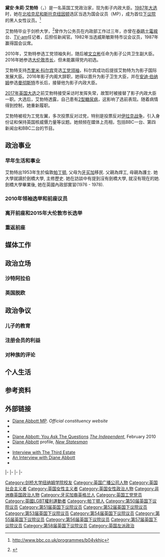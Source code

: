 {{NoteTA
|G1=PoliticiansUK
|G2=UK Places
|G3=People
|G4=Country
}}
{{expand|time=2017-04-04T10:32:37+00:00}}
{{expert|time=2017-04-04T10:32:37+00:00}}
{{Infobox MP
|name             = 黛安·艾勃特 <small>閣下<br/>The Rt Hon. Diane Abbott {{post-nominals|country=GBR|MP}}
|image            = Official portrait of Ms Diane Abbott crop 2.jpg
|office           = {{le|影子内政大臣|Shadow Home Secretary}}
|leader           = [[杰里米·科尔宾|杰里米·科尔宾]]
|term_start       = 2016年10月6日 
|term_end         = 
|predecessor      = [[安迪·伯纳姆|安迪·伯纳姆]]
|successor        = 
|footnotes        = {{le|莱恩·布朗|Lyn Brown (politician)}}于2017年6月7日到18日间代理
|1blankname      = 专门负责
|1namedata       = [[安珀·路德|安珀·路德]]
|office1          = {{le|影子卫生大臣|Shadow Secretary of State for Health}}
|leader1          = [[杰里米·科尔宾|杰里米·科尔宾]]
|term_start1      = 2016年6月27日
|term_end1        = 2016年10月6日 
|predecessor1     = {{le|海蒂·亚历山大|Heidi Alexander}}
|successor1       = [[荣·阿什沃斯|荣·阿什沃斯]]
|1blankname1      = 专门负责
|1namedata1       = [[杰里米·亨特|杰里米·亨特]]
|office2          = {{le|影子国际发展大臣|Shadow Secretary of State for International Development}}
|leader2          = [[杰里米·科尔宾|杰里米·科尔宾]]
|term_start2      = 2015年9月13日
|term_end2        = 2016年6月27日
|predecessor2     = {{le|瑪麗·克雷|Mary Creagh}}
|successor2       = {{le|凱特·奧薩瑪|Kate Osamor}}
|1blankname2      = 专门负责
|1namedata2       = [[贾斯汀·葛林宁|贾斯汀·葛林宁]]
|office3          = 影子公共卫生副大臣
|leader3          = [[爱德·米利班德|爱德·米利班德]]
|term_start3      = 2010年10月9日
|term_end3        = 2013年10月8日
|predecessor3     = {{le|吉利恩·莫頓|Gillian Merron}}
|successor3       = {{le|盧西亞娜·伯傑|Luciana Berger}}
|office4          = [[英国国会议员|国会议员]]<br>[[北哈克尼和斯托克纽因顿_(英国国会选区)|北哈克尼和斯托克纽因顿]]选区
|term_start4      = 1987年6月11日
|term_end4        = 
|predecessor4     = {{le|厄尼·罗伯茨|Ernie Roberts}}
|successor4       = 
|majority4        = 24,008 (48.1%)
|birth_name       = 黛安娜·朱莉·艾勃特
|birth_date       = {{birth date and age|1953|9|27|df=y}}
|birth_place      = [[伦敦|伦敦]], [[英格兰|英格兰]], 英国
|death_date       = 
|death_place      = 
|party            = [[英国工党|英国工党]]
|spouse           = Richard Thompson {{small|(1991–1993)}}
|children         = 1子
|alma_mater       = [[剑桥大学纽纳姆学院|剑桥大学纽纳姆学院]]
|website          = {{url|dianeabbott.org.uk|Official website}}
|module           = {{Listen
|embed            = yes
|title            = 艾勃特的声音
|filename         = Diane Abbott BBC Radio4 Desert Island Discs 18 May 2008 b00bbdly.flac
|type             = speech
|description      = 《{{le|荒岛唱片|Desert Island Discs}}》, 2008年5月18日<ref name="BBC-b00bbdly">{{Cite episode |title=Diane Abbott |series=Desert Island Discs |serieslink=Desert Island Discs |url=http://www.bbc.co.uk/programmes/b00bbdly |accessdate=18 January 2014 |station=BBC Radio 4 |date=18 May 2008 |archive-date=2015-05-30 |archive-url=https://web.archive.org/web/20150530080457/http://www.bbc.co.uk/programmes/b00bbdly |dead-url=no }}</ref>}}
}}

'''黛安·朱莉·艾勃特'''（{{lang-en|Daine Julie Abbott}}，{{bd|1953年|9月27日}}）是一名英国工党政治家，现为影子内政大臣。[[1987年英国大选|1987年大选]]时，她在[[北哈克尼和斯托克纽因顿_(英国国会选区)|北哈克尼和斯托克纽因顿]]选区当选为国会议员（MP），成为首位[[英国下议院|下议院]]的黑人女性议员。<ref name="DIDiscs DA">{{cite episode |title=''Desert Island Discs'' featuring Diane Abbott |url=http://www.bbc.co.uk/radio4/factual/desertislanddiscs_20080518.shtml |series=Desert Island Discs |serieslink=Desert Island Discs |network=[[BBC|BBC]] |station=[[BBC_Radio_4|Radio 4]] |airdate=18 May 2008 |access-date=2017-04-04 |archive-date=2011-02-07 |archive-url=https://web.archive.org/web/20110207105926/http://www.bbc.co.uk/radio4/factual/desertislanddiscs_20080518.shtml |dead-url=no }}http://www.bbc.co.uk/programmes/b04vkhjc</ref>

艾勃特毕业于剑桥大学，<ref name=BBC5Jan2012>{{cite news|url=http://www.bbc.com/news/10276583|title=Profile: Diane Abbott||publisher=BBC|date=January 5, 2012|accessdate=October 13, 2017}}</ref>曾作为公务员在内政部工作过三年，亦曾在[[泰晤士電視|泰晤士電視]]台、[[TV-am|TV-am]]任记者，后担任{{le|大伦敦市议会|Greater London Council}}新闻官。1982年当选威斯敏斯特市议会议员，1987年赢得国会议席。

2010年，艾勃特参选工党领袖失利，随后被[[文立彬|文立彬]]任命为影子公共卫生副大臣。2016年她参选[[倫敦市長_(大倫敦)|大伦敦市长]]，但未能赢得党内初选。

艾勃特支持[[杰里米·科尔宾|杰里米·科尔宾]]竞选[[工党领袖_(英国)|工党领袖]]，科尔宾成功后提拔艾勃特为为影子国际发展大臣。2016年影子内阁大辞职，她得以晋升为影子卫生大臣，并在[[安迪·伯纳姆|安迪·伯纳姆]]参选[[曼彻斯特|曼彻斯特]]市长后，接替他为影子内政大臣。

[[2017年大选|2017年英国大选]]之前艾勃特接受采访时发挥失常，故暂时被{{le|莱恩·布朗|Lyn Brown (politician)}}接替了影子内政大臣一职。大选后，艾勃特透露，自己患有[[2型糖尿病|2型糖尿病]]，这影响了选前表现。随着病情得到控制，她重新履职。

艾勃特被视为工党左翼，多次投票反对过党，特别是投票反对[[伊拉克战争|伊拉克战争]]，引入身份证和保持英国核威慑力量等议题。她频频在媒体上亮相，包括BBC一台、第四新闻台和BBC二台的节目。

== 政治事业 ==
=== 早年生活和事业 ===
艾勃特出1953年生於倫敦[[帕丁顿|帕丁顿]], 父母为[[牙买加|牙买加]]移民. 父親為焊工, 母親為護士. 她大學就讀於劍橋大學, 主修歷史. 她在訪談中有提到沒有劍橋大學, 就沒有現在的她. 
劍橋大學畢業後, 她在英國內政部實習(1976 - 1978).

=== 2010年领袖选举和前座议员 ===

=== 离开前座和2015年大伦敦市长选举 ===

=== 重返前座 ===

== 媒体工作 ==

== 政治立场 ==

=== 沙特阿拉伯 ===

=== 英国脱欧 ===

== 政治争议 ==

=== 儿子的教育 ===

=== 注册会员的利益 ===

=== 对种族的评论 ===

== 个人生活 ==

== 参考资料 ==

{{Reflist|30em}}

== 外部链接 ==

{{Commons category|Diane Abbott}}

* [http://www.dianeabbott.org.uk/ Diane Abbott MP]. ''Official constituency website''
* {{UK MP links | parliament = ms-diane-abbott/172 | hansard = miss-diane-abbott | hansardcurr = 3572 | guardian = 4/diane-abbott | publicwhip = Diane_Abbott | theywork = diane_abbott | record = Diane-Abbott/Hackney-North-and-Stoke-Newington/3 | bbc = 25790.stm | journalisted = diane-abbott}}
* {{NPG name}}
* [http://www.independent.co.uk/news/people/profiles/diane-abbott-you-ask-the-questions-1892291.html Diane Abbott: You Ask The Questions] ''[[The_Independent|The Independent]]'', February 2010
* [http://www.newstatesman.com/writers/313206 Diane Abbott] profile, ''[[New_Statesman|New Statesman]]''
* {{IMDb name|id=1504113|name=Diane Abbott}}
* [https://web.archive.org/web/20100903014848/http://thethirdestate.net/2010/09/an-interview-with-diane-abbott/ Interview with The Third Estate]
* [http://socialistunity.com/an-interview-with-diane-abbott/ An Interview with Diane Abbott]
* {{C-SPAN|Diane Abbott}}

{{s-start}}
{{s-par|uk}}
{{s-bef|before={{le|厄尼·罗伯茨|Ernie Roberts}}}}
{{s-ttl|title=[[国会议员|国会议员]]<br>[[北哈克尼和斯托克纽因顿_(英国国会选区)|北哈克尼和斯托克纽因顿]]选区|years=[[1987年英国大选|1987]]–至今}}
{{s-inc}}
{{s-off}}
|-
{{s-bef|before={{le|吉利恩·莫頓|Gillian Merron}}}}
{{s-ttl|title=影子公共卫生副大臣|years=2010–2013}}
{{s-aft|after={{le|盧西亞娜·伯傑|Luciana Berger}}}}
|-
{{s-bef|before={{le|瑪麗·克雷|Mary Creagh}}}}
{{s-ttl|title={{le|影子国际发展大臣|Shadow Secretary of State for International Development}}|years=2015–2016}}
{{s-aft|after={{le|凱特·奧薩瑪|Kate Osamor}}}}
|-
{{s-bef|before={{le|海蒂·亚历山大|Heidi Alexander}}}}
{{s-ttl|title={{le|影子卫生大臣|Shadow Secretary of State for Health}}|years=2016}}
{{s-aft|after=[[荣·阿什沃斯|荣·阿什沃斯]]}}
|-
{{s-bef|before=[[安迪·伯纳姆|安迪·伯纳姆]]}}
{{s-ttl|title={{le|影子内政大臣|Shadow Home Secretary}}|years=2016–2017}}
{{s-aft|after={{le|莱恩·布朗|Lyn Brown (politician)}}<br /><small>（代理）</small>}}
{{s-end}}

{{杰里米·科尔宾影子内阁}}

{{DEFAULTSORT:Abbott, Diane}}

[[Category:剑桥大学纽纳姆学院校友|Category:剑桥大学纽纳姆学院校友]]
[[Category:英国广播公司人物|Category:英国广播公司人物]]
[[Category:英国社会主义者|Category:英国社会主义者]]
[[Category:英国女性主义者|Category:英国女性主义者]]
[[Category:英国女性政治人物|Category:英国女性政治人物]]
[[Category:非洲裔英国政治人物|Category:非洲裔英国政治人物]]
[[Category:牙买加裔英格兰人|Category:牙买加裔英格兰人]]
[[Category:英国工党党员|Category:英国工党党员]]
[[Category:英國LGBT權利運動者|Category:英國LGBT權利運動者]]
[[Category:帕丁顿人|Category:帕丁顿人]]
[[Category:第50届英国下议院议员|Category:第50届英国下议院议员]]
[[Category:第51届英国下议院议员|Category:第51届英国下议院议员]]
[[Category:第52届英国下议院议员|Category:第52届英国下议院议员]]
[[Category:第53届英国下议院议员|Category:第53届英国下议院议员]]
[[Category:第54届英国下议院议员|Category:第54届英国下议院议员]]
[[Category:第55届英国下议院议员|Category:第55届英国下议院议员]]
[[Category:第56届英国下议院议员|Category:第56届英国下议院议员]]
[[Category:第57届英国下议院议员|Category:第57届英国下议院议员]]
[[Category:第58届英国下议院议员|Category:第58届英国下议院议员]]
[[Category:英国左派政治|Category:英国左派政治]]
